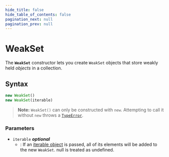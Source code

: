```yaml
---
hide_title: false
hide_table_of_contents: false
pagination_next: null
pagination_prev: null
---
```

# WeakSet

The **`WeakSet`** constructor lets you create
`WeakSet` objects that store weakly held _objects_ in a collection.

## Syntax

```js
new WeakSet()
new WeakSet(iterable)
```

> **Note:** `WeakSet()` can only be constructed with `new`. Attempting to call it without `new` throws a [`TypeError`](../../globals/TypeError/TypeError.mdx).

### Parameters

- `iterable` _**optional**_
  - : If an [iterable object](https://developer.mozilla.org/docs/Web/JavaScript/Reference/Statements/for...of) is passed, all of its elements will be added to the new
    `WeakSet`. null is treated as undefined.
